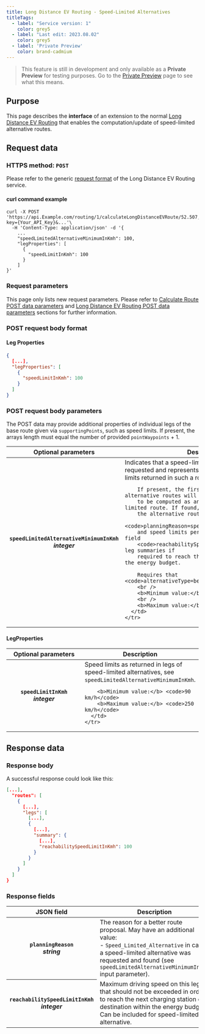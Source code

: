 ```yaml
---
title: Long Distance EV Routing - Speed-Limited Alternatives
titleTags:
  - label: "Service version: 1"
    color: grey5
  - label: "Last edit: 2023.08.02"
    color: grey5
  - label: 'Private Preview'
    color: brand-cadmium
---
```


<Blockquote type="announcement" hasIcon>

This feature is still in development
and only available as a **Private Preview** for testing purposes. Go to the
[Private Preview](https://developer.Example.com/private-preview) page to see what
this means.

</Blockquote>

## Purpose

This page describes the **interface** of an extension to the normal
[Long Distance EV Routing](routing-api/documentation/extended-routing/long-distance-ev-routing)
that enables the computation/update of speed-limited alternative routes.

## Request data

### HTTPS method: `POST`

Please refer to the generic
[request format](/routing-api/documentation/extended-routing/long-distance-ev-routing#request-data)
of the Long Distance EV Routing service.

<h4 style={{ fontSize: '1em' }}>curl command example</h4>

```shell [type=post] [title=Request curl command example]
curl -X POST 'https://api.Example.com/routing/1/calculateLongDistanceEVRoute/52.507,13.492:50.104,8.624/json?key={Your_API_Key}&...'\
  -H 'Content-Type: application/json' -d '{
    ...
    "speedLimitedAlternativeMinimumInKmh": 100,
    "legProperties": [
      {
        "speedLimitInKmh": 100
      }
    ]
}'
```

### Request parameters

This page only lists new request parameters. Please refer to
[Calculate Route POST data parameters](/routing-api/documentation/routing/calculate-route#post-data-parameters)
and
[Long Distance EV Routing POST data parameters](/routing-api/documentation/extended-routing/long-distance-ev-routing#request-data)
sections for further information.

### POST request body format

<h4 style={{ fontSize: '1em' }}>Leg Properties</h4>

```json [type=post] [title=POST LegProperties format]
{
  [...],
  "legProperties": [
    {
      "speedLimitInKmh": 100
    }
  ]
}
```

### POST request body parameters

The POST data may provide additional properties of individual legs of the base route given via <code>supportingPoints</code>, such as speed limits. If present, the arrays length must equal the number of provided <code>pointWaypoints</code> + 1.

<table>
  <thead>
    <tr>
      <th scope="col" style={{ fontSize: '1em' }} width="250px;">
        Optional&nbsp;parameters
      </th>
      <th scope="col" style={{ fontSize: '1em' }}>
        Description
      </th>
    </tr>
  </thead>
  <tbody>
    <tr>
      <th scope="row">
        <code>speedLimitedAlternativeMinimumInKmh</code>
        <br />
        <em>integer</em>
      </th>
      <td>
        Indicates that a speed-limited alternative route is requested and
        represents the lower bound for speed limits returned in such a route.

        If present, the first of the requested alternative routes will be tried
        to be computed as an energy-saving speed-limited route. If found,
        the alternative route will get marked by
        <code>planningReason=speedLimitedAlternative</code>
        and speed limits per leg may be provided in the field
        <code>reachabilitySpeedLimitInKmh</code> of the leg summaries if
        required to reach the leg destination within the energy budget.

        Requires that <code>alternativeType=betterRoute</code> is set.
        <br />
        <b>Minimum value:</b> <code>90 km/h</code>
        <br />
        <b>Maximum value:</b> <code>250 km/h</code>
      </td>
    </tr>
  </tbody>
</table>

<h4 style={{ fontSize: '1em' }}>LegProperties</h4>

<table>
  <thead>
    <tr>
      <th scope="col" style={{ fontSize: '1em' }} width="250px;">
        Optional&nbsp;parameters
      </th>
      <th scope="col" style={{ fontSize: '1em' }}>
        Description
      </th>
    </tr>
  </thead>
  <tbody>
    <tr>
      <th scope="row">
        <code>speedLimitInKmh</code>
        <br />
        <em>integer</em>
      </th>
      <td>
        Speed limits as returned in legs of speed-limited alternatives, see
        <code>speedLimitedAlternativeMinimumInKmh</code>.

        <b>Minimum value:</b> <code>90 km/h</code>
        <b>Maximum value:</b> <code>250 km/h</code>
      </td>
    </tr>
  </tbody>
</table>

## Response data

### Response body

A successful response could look like this:

```json [title=Response body - JSON]
[...],
  "routes": [
    {
      [...],
      "legs": [
        [...],
        {
          [...],
          "summary": {
            [...],
            "reachabilitySpeedLimitInKmh": 100
          }
        }
      ]
    }
  ]
}
```

### Response fields

<table>
  <thead>
    <tr>
      <th scope="col" style={{ fontSize: '1em' }} width="250px;">
        JSON field
      </th>
      <th scope="col" style={{ fontSize: '1em' }}>
        Description
      </th>
    </tr>
  </thead>
  <tbody>
    <tr>
      <th scope="row">
        <code>planningReason</code>
        <br />
        <em>string</em>
      </th>
      <td>
        The reason for a better route proposal. May have an additional value:
        <br />
        - <code>Speed_Limited_Alternative</code>
        in case a speed-limited alternative was requested and found (see
        <code>speedLimitedAlternativeMinimumInKmh</code> input parameter).
      </td>
    </tr>
    <tr>
      <th scope="row">
        <code>reachabilitySpeedLimitInKmh</code>
        <br />
        <em>integer</em>
      </th>
      <td>
        Maximum driving speed on this leg that should not be exceeded in order
        to reach the next charging station or destination within the energy
        budget. Can be included for speed-limited alternative.
      </td>
    </tr>
  </tbody>
</table>
